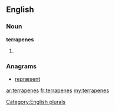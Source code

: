 ==English==

===Noun===
'''terrapenes'''

# {{plural of|[[terrapene]]}}

===Anagrams===
* [[repræsent#English|repræsent]]

[[Category:English plurals]]

[[ar:terrapenes]]
[[fr:terrapenes]]
[[my:terrapenes]]